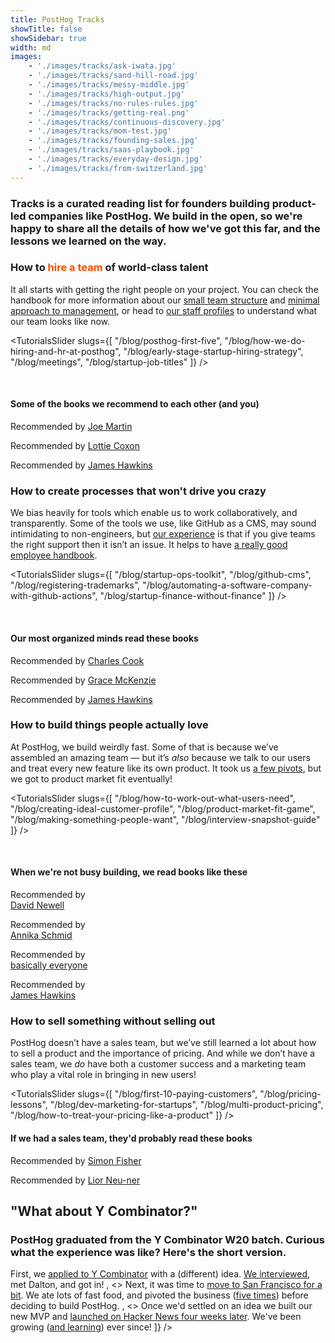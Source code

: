 ```yaml
---
title: PostHog Tracks
showTitle: false
showSidebar: true
width: md
images:
    - './images/tracks/ask-iwata.jpg'
    - './images/tracks/sand-hill-road.jpg'
    - './images/tracks/messy-middle.jpg'
    - './images/tracks/high-output.jpg'
    - './images/tracks/no-rules-rules.jpg'
    - './images/tracks/getting-real.png'
    - './images/tracks/continuous-discovery.jpg'
    - './images/tracks/mom-test.jpg'
    - './images/tracks/founding-sales.jpg'
    - './images/tracks/saas-playbook.jpg'
    - './images/tracks/everyday-design.jpg'
    - './images/tracks/from-switzerland.jpg'
---
```



<Hero
    title="PostHog Tracks"
    subtitle="Building a startup isn't easy. But we can put you on the right track!"
/>
<h3 className="text-xl m-0 font-semibold opacity-75 text-center !pb-8">
Tracks is a curated reading list for founders building product-led companies like PostHog. We build in the open, so we're happy to share all the details of how we've got this far, and the lessons we learned on the way.</h3>

<h3 className="mb-0">How to <span style='color: #f64e00;'>hire a team</span> of world-class talent</h3>

It all starts with getting the right people on your project. You can check the handbook for more information about our [small team structure](/handbook/company/small-teams) and [minimal approach to management](/handbook/company/management), or head to [our staff profiles](/team) to understand what our team looks like now.

<TutorialsSlider slugs={[
  "/blog/posthog-first-five",
  "/blog/how-we-do-hiring-and-hr-at-posthog",
  "/blog/early-stage-startup-hiring-strategy",
  "/blog/meetings",
  "/blog/startup-job-titles"
]} />

<br />

<h4 class="text-center">Some of the books we recommend to each other (and you)</h4>
<Section cols={3}>
    <div>      
    <a href="https://www.goodreads.com/book/show/54736620-ask-iwata">
        <GatsbyImage image={getImage(props?.images[0])} alt="Ask Iwata" objectFit="contain" style={{ maxHeight: 200 }} class="center" />
    </a>
        <p class="text-center">
          Recommended by <a href="/community/profiles/59">Joe Martin</a>
        </p>
    </div>
    <div>
    <a href="https://www.goodreads.com/book/show/60695040-from-switzerland">
        <GatsbyImage image={getImage(props?.images[11])} alt="From Switzerland" objectFit="contain" style={{ maxHeight: 200 }} class="center" />
    </a>
        <p class="text-center">
          Recommended by <a href="/community/profiles/227">Lottie Coxon</a>
        </p>
    </div>
    <div>
    <a href="https://www.goodreads.com/book/show/42348376-secrets-of-sand-hill-road">
        <GatsbyImage image={getImage(props?.images[1])} alt="Secrets of Sand Hill Road by Scott Kapur" objectFit="contain" style={{ maxHeight: 200 }} class="center" />
    </a>
        <p class="text-center">
          Recommended by <a href="/community/profiles/71">James Hawkins</a>
        </p>
    </div>
</Section>

<h3 className="mb-0">How to <span className="text-red">create processes</span> that won't drive you crazy</h3>

We bias heavily for tools which enable us to work collaboratively, and transparently. Some of the tools we use, like GitHub as a CMS, may sound intimidating to non-engineers, but [our experience](/blog/a-non-coders-thoughts-on-everybody-codes-culture) is that if you give teams the right support then it isn’t an issue. It helps to have [a really good employee handbook](/handbook). 

<TutorialsSlider slugs={[
  "/blog/startup-ops-toolkit",
  "/blog/github-cms",
  "/blog/registering-trademarks",
  "/blog/automating-a-software-company-with-github-actions",
  "/blog/startup-finance-without-finance"
]} />

<br />

<h4 class="text-center">Our most organized minds read these books</h4>
<Section cols={3}>
    <div>
    <a href="https://www.goodreads.com/book/show/40179007-the-messy-middle">      
        <GatsbyImage image={getImage(props?.images[2])} alt="The Messy Middle by Scott Belsky" objectFit="contain" style={{ maxHeight: 200 }} class="center" />
    </a>
        <p class="text-center">
          Recommended by <a href="//community/profiles/254">Charles Cook</a>
        </p>
    </div>
    <div>
    <a href="https://www.goodreads.com/book/show/324750.High_Output_Management">
        <GatsbyImage image={getImage(props?.images[3])} alt="High Output Management by Andrew Grove" objectFit="contain" style={{ maxHeight: 200 }} class="center" />
    </a>
        <p class="text-center">
          Recommended by <a href="/community/profiles/718">Grace McKenzie</a>
        </p>
    </div>
    <div>
    <a href="https://www.goodreads.com/book/show/49099937-no-rules-rules">
        <GatsbyImage image={getImage(props?.images[4])} alt="No Rules Rules by Reed Hastings" objectFit="contain" style={{ maxHeight: 200 }} class="center" />
    </a>
        <p class="text-center">
          Recommended by <a href="/community/profiles/71">James Hawkins</a>
        </p>
    </div>
</Section>

<h3 className="mb-0">How to <span className="text-red">build things</span> people actually love</h3>

At PostHog, we build weirdly fast. Some of that is because we’ve assembled an amazing team — but it’s _also_ because we talk to our users and treat every new feature like its own product. It took us [a few pivots](/blog/story-about-pivots), but we got to product market fit eventually!

<TutorialsSlider slugs={[
  "/blog/how-to-work-out-what-users-need",
  "/blog/creating-ideal-customer-profile",
  "/blog/product-market-fit-game",
  "/blog/making-something-people-want",
  "/blog/interview-snapshot-guide"
]} />

<br />

<h4 class="text-center">When we're not busy building, we read books like these</h4>
<Section cols={4}>
    <div>      
    <a href="https://basecamp.com/gettingreal">
        <GatsbyImage image={getImage(props?.images[5])} alt="Getting Real by Basecamp" objectFit="contain" style={{ maxHeight: 200 }} class="center" />
    </a>
        <p class="text-center">
          Recommended by <br />
          <a href="/community/profiles/860">David Newell</a>
        </p>
    </div>
    <div>
    <a href="https://www.goodreads.com/book/show/58046715-continuous-discovery-habits">
        <GatsbyImage image={getImage(props?.images[6])} alt="Continuous Discovery Habits by Terra Torres" objectFit="contain" style={{ maxHeight: 200 }} class="center" />
    </a>
        <p class="text-center">
          Recommended by <br />
          <a href="/community/profiles/221">Annika Schmid</a>
        </p>
    </div>
    <div>
    <a href="https://www.goodreads.com/book/show/52283963-the-mom-test">
        <GatsbyImage image={getImage(props?.images[7])} alt="The Mom Test by Rob Fitzpatrick" objectFit="contain" style={{ maxHeight: 200 }} class="center" />
    </a>
        <p class="text-center">
          Recommended by <br />
          <a href="/team">basically everyone</a>
        </p>
    </div>
    <div>
    <a href="https://www.goodreads.com/book/show/58046715-continuous-discovery-habits">
        <GatsbyImage image={getImage(props?.images[10])} alt="The Design of Everyday Things by Dan Norman" objectFit="contain" style={{ maxHeight: 200 }} class="center" />
    </a>
        <p class="text-center">
          Recommended by <br />
          <a href="/community/profiles/71">James Hawkins</a>
        </p>
    </div>
</Section>

<h3 className="mb-0">How to <span className="text-red">sell something</span> without selling out</h3>

PostHog doesn’t have a sales team, but we’ve still learned a lot about how to sell a product and the importance of pricing. And while we don’t have a sales team, we _do_ have both a customer success and a marketing team who play a vital role in bringing in new users!

<TutorialsSlider slugs={[
  "/blog/first-10-paying-customers",
  "/blog/pricing-lessons",
  "/blog/dev-marketing-for-startups",
  "/blog/multi-product-pricing",
  "/blog/how-to-treat-your-pricing-like-a-product"
]} />

<h4 class="text-center">If we had a sales team, they'd probably read these books</h4>
<Section cols={2}>
    <div>
    <a href="https://www.goodreads.com/book/show/46019973-founding-sales---the-startup-sales-handbook">      
        <GatsbyImage image={getImage(props?.images[8])} alt="Founding Sales by Daniel Kazanjy" objectFit="contain" style={{ maxHeight: 200 }} class="center" />
    </a>
        <p class="text-center">
          Recommended by <a href="//community/profiles/49">Simon Fisher</a>
        </p>
    </div>
    <div>
    <a href="https://www.goodreads.com/book/show/178816351-the-saas-playbook">
        <GatsbyImage image={getImage(props?.images[9])} alt="The SaaS Playbook by Rob Walling" objectFit="contain" style={{ maxHeight: 200 }} class="center" />
    </a>
        <p class="text-center">
          Recommended by <a href="/community/profiles/684">Lior Neu-ner</a>
        </p>
    </div>
</Section>

<Section>
<h2 className="text-3xl lg:text-4xl text-center mb-0">"What about Y Combinator?"</h2>
<h3 className="m-0 dark:text-primary-dark font-semibold mt-2 md:mt-0 opacity-75 text-primary text-center text-lg pb-8">PostHog graduated from the Y Combinator W20 batch. Curious what the experience was like? Here's the short version.</h3>
<FeatureSnapshot
        image={writer}
        features={[
            <>
                First, we <a href="/blog/before-yc">applied to Y Combinator</a> with a (different) idea. <a href="/blog/the-yc-interview">We interviewed</a>, met Dalton, and got in!
            </>,
            <>
                Next, it was time to <a href="/blog/moving-to-sf">move to San Francisco for a bit</a>. We ate lots of fast food, and pivoted the business (<a href="/blog/pivot-to-posthog">five times</a>) before deciding to build PostHog. 
            </>,
            <>
                Once we'd settled on an idea we built our new MVP and <a href="/blog/after-the-hn-launch">launched on Hacker News four weeks later</a>. We've been growing (<a href="/blog/yc-2-years-on">and learning</a>) ever since!
            </>
        ]}
    />
</Section>

<CommunityCTA />

